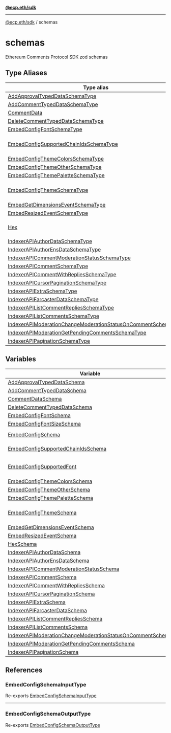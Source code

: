 [**@ecp.eth/sdk**](/sdk-reference/index.mdx)

***

[@ecp.eth/sdk](/sdk-reference/index.mdx) / schemas

# schemas

Ethereum Comments Protocol SDK zod schemas

## Type Aliases

| Type alias | Description |
| ------ | ------ |
| [AddApprovalTypedDataSchemaType](/sdk-reference/schemas/type-aliases/AddApprovalTypedDataSchemaType.mdx) | - |
| [AddCommentTypedDataSchemaType](/sdk-reference/schemas/type-aliases/AddCommentTypedDataSchemaType.mdx) | - |
| [CommentData](/sdk-reference/schemas/type-aliases/CommentData.mdx) | - |
| [DeleteCommentTypedDataSchemaType](/sdk-reference/schemas/type-aliases/DeleteCommentTypedDataSchemaType.mdx) | - |
| [EmbedConfigFontSchemaType](/sdk-reference/schemas/type-aliases/EmbedConfigFontSchemaType.mdx) | - |
| [EmbedConfigSupportedChainIdsSchemaType](/sdk-reference/schemas/type-aliases/EmbedConfigSupportedChainIdsSchemaType.mdx) | The type for supported chain ids |
| [EmbedConfigThemeColorsSchemaType](/sdk-reference/schemas/type-aliases/EmbedConfigThemeColorsSchemaType.mdx) | - |
| [EmbedConfigThemeOtherSchemaType](/sdk-reference/schemas/type-aliases/EmbedConfigThemeOtherSchemaType.mdx) | - |
| [EmbedConfigThemePaletteSchemaType](/sdk-reference/schemas/type-aliases/EmbedConfigThemePaletteSchemaType.mdx) | - |
| [EmbedConfigThemeSchemaType](/sdk-reference/schemas/type-aliases/EmbedConfigThemeSchemaType.mdx) | The type for embed theme configuration |
| [EmbedGetDimensionsEventSchemaType](/sdk-reference/schemas/type-aliases/EmbedGetDimensionsEventSchemaType.mdx) | - |
| [EmbedResizedEventSchemaType](/sdk-reference/schemas/type-aliases/EmbedResizedEventSchemaType.mdx) | - |
| [Hex](/sdk-reference/schemas/type-aliases/Hex.mdx) | type for hex format string, e.g. `0x1234567890abcdef` |
| [IndexerAPIAuthorDataSchemaType](/sdk-reference/schemas/type-aliases/IndexerAPIAuthorDataSchemaType.mdx) | - |
| [IndexerAPIAuthorEnsDataSchemaType](/sdk-reference/schemas/type-aliases/IndexerAPIAuthorEnsDataSchemaType.mdx) | - |
| [IndexerAPICommentModerationStatusSchemaType](/sdk-reference/schemas/type-aliases/IndexerAPICommentModerationStatusSchemaType.mdx) | - |
| [IndexerAPICommentSchemaType](/sdk-reference/schemas/type-aliases/IndexerAPICommentSchemaType.mdx) | - |
| [IndexerAPICommentWithRepliesSchemaType](/sdk-reference/schemas/type-aliases/IndexerAPICommentWithRepliesSchemaType.mdx) | - |
| [IndexerAPICursorPaginationSchemaType](/sdk-reference/schemas/type-aliases/IndexerAPICursorPaginationSchemaType.mdx) | - |
| [IndexerAPIExtraSchemaType](/sdk-reference/schemas/type-aliases/IndexerAPIExtraSchemaType.mdx) | - |
| [IndexerAPIFarcasterDataSchemaType](/sdk-reference/schemas/type-aliases/IndexerAPIFarcasterDataSchemaType.mdx) | - |
| [IndexerAPIListCommentRepliesSchemaType](/sdk-reference/schemas/type-aliases/IndexerAPIListCommentRepliesSchemaType.mdx) | - |
| [IndexerAPIListCommentsSchemaType](/sdk-reference/schemas/type-aliases/IndexerAPIListCommentsSchemaType.mdx) | - |
| [IndexerAPIModerationChangeModerationStatusOnCommentSchemaType](/sdk-reference/schemas/type-aliases/IndexerAPIModerationChangeModerationStatusOnCommentSchemaType.mdx) | - |
| [IndexerAPIModerationGetPendingCommentsSchemaType](/sdk-reference/schemas/type-aliases/IndexerAPIModerationGetPendingCommentsSchemaType.mdx) | - |
| [IndexerAPIPaginationSchemaType](/sdk-reference/schemas/type-aliases/IndexerAPIPaginationSchemaType.mdx) | - |

## Variables

| Variable | Description |
| ------ | ------ |
| [AddApprovalTypedDataSchema](/sdk-reference/schemas/variables/AddApprovalTypedDataSchema.mdx) | - |
| [AddCommentTypedDataSchema](/sdk-reference/schemas/variables/AddCommentTypedDataSchema.mdx) | - |
| [CommentDataSchema](/sdk-reference/schemas/variables/CommentDataSchema.mdx) | - |
| [DeleteCommentTypedDataSchema](/sdk-reference/schemas/variables/DeleteCommentTypedDataSchema.mdx) | - |
| [EmbedConfigFontSchema](/sdk-reference/schemas/variables/EmbedConfigFontSchema.mdx) | - |
| [EmbedConfigFontSizeSchema](/sdk-reference/schemas/variables/EmbedConfigFontSizeSchema.mdx) | - |
| [EmbedConfigSchema](/sdk-reference/schemas/variables/EmbedConfigSchema.mdx) | The zod schema for `EmbedConfigSchemaType` |
| [EmbedConfigSupportedChainIdsSchema](/sdk-reference/schemas/variables/EmbedConfigSupportedChainIdsSchema.mdx) | The zod schema for supported chain ids |
| [EmbedConfigSupportedFont](/sdk-reference/schemas/variables/EmbedConfigSupportedFont.mdx) | It supports the following fonts from GoogleFonts |
| [EmbedConfigThemeColorsSchema](/sdk-reference/schemas/variables/EmbedConfigThemeColorsSchema.mdx) | - |
| [EmbedConfigThemeOtherSchema](/sdk-reference/schemas/variables/EmbedConfigThemeOtherSchema.mdx) | - |
| [EmbedConfigThemePaletteSchema](/sdk-reference/schemas/variables/EmbedConfigThemePaletteSchema.mdx) | - |
| [EmbedConfigThemeSchema](/sdk-reference/schemas/variables/EmbedConfigThemeSchema.mdx) | The zod schema for embed theme configuration |
| [EmbedGetDimensionsEventSchema](/sdk-reference/schemas/variables/EmbedGetDimensionsEventSchema.mdx) | - |
| [EmbedResizedEventSchema](/sdk-reference/schemas/variables/EmbedResizedEventSchema.mdx) | - |
| [HexSchema](/sdk-reference/schemas/variables/HexSchema.mdx) | - |
| [IndexerAPIAuthorDataSchema](/sdk-reference/schemas/variables/IndexerAPIAuthorDataSchema.mdx) | - |
| [IndexerAPIAuthorEnsDataSchema](/sdk-reference/schemas/variables/IndexerAPIAuthorEnsDataSchema.mdx) | - |
| [IndexerAPICommentModerationStatusSchema](/sdk-reference/schemas/variables/IndexerAPICommentModerationStatusSchema.mdx) | - |
| [IndexerAPICommentSchema](/sdk-reference/schemas/variables/IndexerAPICommentSchema.mdx) | - |
| [IndexerAPICommentWithRepliesSchema](/sdk-reference/schemas/variables/IndexerAPICommentWithRepliesSchema.mdx) | - |
| [IndexerAPICursorPaginationSchema](/sdk-reference/schemas/variables/IndexerAPICursorPaginationSchema.mdx) | - |
| [IndexerAPIExtraSchema](/sdk-reference/schemas/variables/IndexerAPIExtraSchema.mdx) | - |
| [IndexerAPIFarcasterDataSchema](/sdk-reference/schemas/variables/IndexerAPIFarcasterDataSchema.mdx) | - |
| [IndexerAPIListCommentRepliesSchema](/sdk-reference/schemas/variables/IndexerAPIListCommentRepliesSchema.mdx) | - |
| [IndexerAPIListCommentsSchema](/sdk-reference/schemas/variables/IndexerAPIListCommentsSchema.mdx) | - |
| [IndexerAPIModerationChangeModerationStatusOnCommentSchema](/sdk-reference/schemas/variables/IndexerAPIModerationChangeModerationStatusOnCommentSchema.mdx) | - |
| [IndexerAPIModerationGetPendingCommentsSchema](/sdk-reference/schemas/variables/IndexerAPIModerationGetPendingCommentsSchema.mdx) | - |
| [IndexerAPIPaginationSchema](/sdk-reference/schemas/variables/IndexerAPIPaginationSchema.mdx) | - |

## References

### EmbedConfigSchemaInputType

Re-exports [EmbedConfigSchemaInputType](/sdk-reference/react/type-aliases/EmbedConfigSchemaInputType.mdx)

***

### EmbedConfigSchemaOutputType

Re-exports [EmbedConfigSchemaOutputType](/sdk-reference/react/type-aliases/EmbedConfigSchemaOutputType.mdx)
